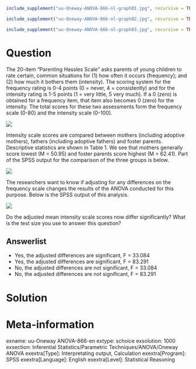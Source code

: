 ```r
include_supplement("uu-Oneway-ANOVA-866-nl-graph01.jpg", recursive = TRUE)
```
```r
include_supplement("uu-Oneway-ANOVA-866-nl-graph02.jpg", recursive = TRUE)
```
```r
include_supplement("uu-Oneway-ANOVA-866-nl-graph03.jpg", recursive = TRUE)
```
Question
========
The 20-item "Parenting Hassles Scale" asks parents of young children to rate certain, common situations for (1) how often it occurs (frequency); and (2) how much it bothers them (intensity). The scoring system for the frequency rating is 0-4 points (0 = never, 4 = consistently) and for the intensity rating is 1-5 points (1 = very little, 5 very much). If a 0 (zero) is obtained for a frequency item, that item also becomes 0 (zero) for the intensity. The total scores for these two assessments form the frequency scale (0-80) and the intensity scale (0-100). 

![](uu-Oneway-ANOVA-866-nl-graph01.jpg)

Intensity scale scores are compared between mothers (including adoptive mothers), fathers (including adoptive fathers) and foster parents. Descriptive statistics are shown in Table 1. We see that mothers generally score lowest (M = 50.95) and foster parents score highest (M = 62.41). Part of the SPSS output for the comparison of the three groups is below.

![](uu-Oneway-ANOVA-866-nl-graph02.jpg)

The researchers want to know if adjusting for any differences on the frequency scale changes the results of the ANOVA conducted for this purpose. Below is the SPSS output of this analysis. 

![](uu-Oneway-ANOVA-866-nl-graph03.jpg)

Do the adjusted mean intensity scale scores now differ significantly? What is the test size you use to answer this question?

Answerlist
----------
* Yes, the adjusted differences are significant, F = 33.084
* Yes, the adjusted differences are significant, F = 83.291
* No, the adjusted differences are not significant, F = 33.084
* No, the adjusted differences are not significant, F = 83.291


Solution
========

Meta-information
================
exname: uu-Oneway ANOVA-866-en
extype: schoice
exsolution: 1000
exsection: Inferential Statistics/Parametric Techniques/ANOVA/Oneway ANOVA
exextra[Type]: Interpretating output, Calculation
exextra[Program]: SPSS
exextra[Language]: English
exextra[Level]: Statistical Reasoning
